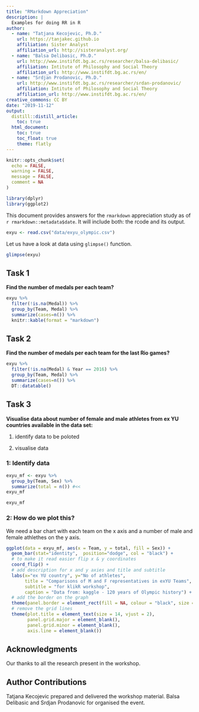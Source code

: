 ```yaml
---
title: "RMarkdown Appreciation"
description: |
  Examples for doing RR in R
author: 
  - name: "Tatjana Kecojevic, Ph.D."
    url: https://tanjakec.github.io
    affiliation: Sister Analyst
    affiliation_url: http://sisteranalyst.org/
  - name: "Balsa Delibasic, Ph.D."  
    url: http://www.instifdt.bg.ac.rs/researcher/balsa-delibasic/
    affiliation: Intitute of Philosophy and Social Theory
    affiliation_url: http://www.instifdt.bg.ac.rs/en/
  - name: "Srdjan Prodanovic, Ph.D."  
    url: http://www.instifdt.bg.ac.rs/researcher/srdan-prodanovic/
    affiliation: Intitute of Philosophy and Social Theory
    affiliation_url: http://www.instifdt.bg.ac.rs/en/
creative_commons: CC BY
date: "2019-11-12"
output:   
  distill::distill_article:
    toc: true
  html_document:
    toc: true
    toc_float: true
    theme: flatly
---
```




```r
knitr::opts_chunk$set(
  echo = FALSE,
  warning = FALSE,
  message = FALSE,
  comment = NA
)
```

```r
library(dplyr) 
library(ggplot2)
```

This document provides answers for the `rmarkdown` appreciation study as of `r rmarkdown::metadata$date`. It will include both: the rcode and its output.


```r
exyu <- read.csv("data/exyu_olympic.csv")
```

Let us have a look at data using `glimpse()` function.

```r
glimpse(exyu)
```

## Task 1

**Find the number of medals per each team?** 

```r
exyu %>% 
  filter(!is.na(Medal)) %>% 
  group_by(Team, Medal) %>% 
  summarize(cases=n()) %>% 
  knitr::kable(format = "markdown")
```

## Task 2

**Find the number of medals per each team for the last Rio games?**

```r
exyu %>% 
  filter(!is.na(Medal) & Year == 2016) %>% 
  group_by(Team, Medal) %>% 
  summarize(cases=n()) %>% 
  DT::datatable()
```

## Task 3

**Visualise data about number of female and male athletes from ex YU countries available in the data set:**

1) identify data to be poloted

2) visualise data

### 1: Identify data

```r
exyu_mf <- exyu %>% 
  group_by(Team, Sex) %>% 
  summarize(total = n()) #<< 
exyu_mf

exyu_mf
```

### 2: How do we plot this? 

We need a bar chart with each team on the x axis and a number of male and female athlethes on the y axis.

```r
ggplot(data = exyu_mf, aes(x = Team, y = total, fill = Sex)) +
  geom_bar(stat="identity",  position="dodge", col = "black") +
  # to make it read easier flip x & y coordinates
  coord_flip() +
  # add description for x and y axies and title and subtitle  
  labs(x="ex YU country", y="No of athletes", 
       title = "Comparisons of M and F representatives in exYU Teams",
       subtitle = "for klikR workshop",
       caption = "Data from: kaggle - 120 years of Olympic history") +
  # add the border on the graph  
  theme(panel.border = element_rect(fill = NA, colour = "black", size = 1)) +
  # remove the grid lines
  theme(plot.title = element_text(size = 14, vjust = 2),
        panel.grid.major = element_blank(),
        panel.grid.minor = element_blank(), 
        axis.line = element_blank())
```

## Acknowledgments {.appendix}

Our thanks to all the research present in the workshop.

## Author Contributions {.appendix}

Tatjana Kecojevic prepared and delivered the workshop material. Balsa Delibasic and Srdjan Prodanovic for organised the event.